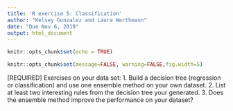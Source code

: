 ```yaml
---
title: 'R exercise 5: Classification'
author: "Kelsey Gonzalez and Laura Werthmann"
date: "Due Nov 6, 2019"
output: html_document
---
```


```r
knitr::opts_chunk$set(echo = TRUE)
```

```r
knitr::opts_chunk$set(message=FALSE, warning=FALSE,fig.width=5)
```


[REQUIRED]
Exercises on your data set: 
1.	Build a decision tree (regression or classification) and use one ensemble method on your own dataset.
2.	List at least two interesting rules from the decision tree your generated. 
3.	Does the ensemble method improve the performance on your dataset?